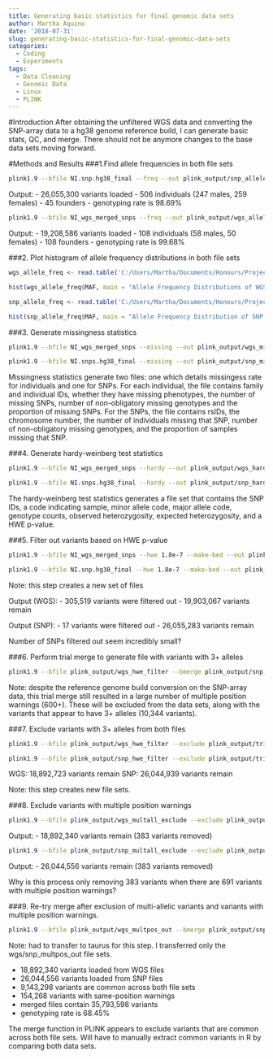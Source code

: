 ```yaml
---
title: Generating basic statistics for final genomic data sets
author: Martha Aquino
date: '2018-07-31'
slug: generating-basic-statistics-for-final-genomic-data-sets
categories:
  - Coding
  - Experiments
tags:
  - Data Cleaning
  - Genomic Data
  - Linux
  - PLINK
---
```


#Introduction
After obtaining the unfiltered WGS data and converting the SNP-array data to a hg38 genome reference build, I can generate basic stats, QC, and merge. There should not be anymore changes to the base data sets moving forward.

#Methods and Results 
###1.Find allele frequencies in both file sets 
```bash
plink1.9 --bfile NI.snp.hg38_final --freq --out plink_output/snp_allele_freq
```

Output: 
  - 26,055,300 variants loaded 
  - 506 individuals (247 males, 259 females)
  - 45 founders
  - genotyping rate is 98.69%
  
```bash
plink1.9 --bfile NI_wgs_merged_snps --freq --out plink_output/wgs_allele_freq
```

Output: 
  - 19,208,586 variants loaded
  - 108 individuals (58 males, 50 females)
  - 108 founders
  - genotyping rate is 99.68%
  
###2. Plot histogram of allele frequency distributions in both file sets 
```r
wgs_allele_freq <- read.table('C:/Users/Martha/Documents/Honours/Project/honours.project/Data/plink_output/wgs_allele_freq.frq', header = T)

hist(wgs_allele_freq$MAF, main = "Allele Frequency Distributions of WGS Data", xlab = "Minor Allele Frequency", xlim = c(0.0, 0.5), col = "lightpink")
```

```r
snp_allele_freq <- read.table('C:/Users/Martha/Documents/Honours/Project/honours.project/Data/plink_output/snp_allele_freq.frq', header = T)

hist(snp_allele_freq$MAF, main = "Allele Frequency Distribution of SNP Data", xlab = "Minor Allele Frequency", xlim = c(0.0, 0.5), col = "cadetblue1")
```


###3. Generate missingness statistics 
```bash
plink1.9 --bfile NI_wgs_merged_snps --missing --out plink_output/wgs_missing

plink1.9 --bfile NI.snps.hg38_final --missing --out plink_output/snp_missing
```

Missingness statistics generate two files: one which details missingess rate for individuals and one for SNPs. For each individual, the file contains family and individual IDs, whether they have missing phenotypes, the number of missing SNPs, number of non-obligatory missing genotypes and the proportion of missing SNPs. For the SNPs, the file contains rsIDs, the chromosome number, the number of individuals missing that SNP, number of non-obligatory missing genotypes, and the proportion of samples missing that SNP. 

###4. Generate hardy-weinberg test statistics 
```bash
plink1.9 --bfile NI_wgs_merged_snps --hardy --out plink_output/wgs_hardy

plink1.9 --bfile NI.snps.hg38_final --hardy --out plink_output/snp_hardy
```

The hardy-weinberg test statistics generates a file set that contains the SNP IDs, a code indicating sample, minor allele code, major allele code, genotype counts, observed heterozygosity, expected heterozygosity, and a HWE p-value. 

###5. Filter out variants based on HWE p-value
```bash
plink1.9 --bfile NI_wgs_merged_snps --hwe 1.8e-7 --make-bed --out plink_output/wgs_hwe_filter

plink1.9 --bfile NI.snp.hg38_final --hwe 1.8e-7 --make-bed --out plink_output/snp_hwe_filter
```

Note: this step creates a new set of files

Output (WGS): 
  - 305,519 variants were filtered out 
  - 19,903,067 variants remain 

Output (SNP): 
  - 17 variants were filtered out
  - 26,055,283 variants remain
  
Number of SNPs filtered out seem incredibly small? 

###6. Perform trial merge to generate file with variants with 3+ alleles
```bash
plink1.9 --bfile plink_output/wgs_hwe_filter --bmerge plink_output/snp_hwe_filter.bed plink_output/snp_hwe_filter.bim plink_output/snp_hwe_filter.fam --make-bed --out plink_output/trial_merge
```

Note: despite the reference genome build conversion on the SNP-array data, this trial merge still resulted in a large number of multiple position warnings (600+). These will be excluded from the data sets, along with the variants that appear to have 3+ alleles (10,344 variants). 

###7. Exclude variants with 3+ alleles from both files
```bash
plink1.9 --bfile plink_output/wgs_hwe_filter --exclude plink_output/trial_merge-merge.missnp --make-bed --out plink_output/wgs_multall_exclude

plink1.9 --bfile plink_output/snp_hwe_filter --exclude plink_output/trial_merge-merge.missnp --make-bed --out plink_output/snp_multall_exclude
```

WGS: 18,892,723 variants remain
SNP: 26,044,939 variants remain

Note: this step creates new file sets. 

###8. Exclude variants with multiple position warnings
```bash
plink1.9 --bfile plink_output/wgs_multall_exclude --exclude plink_output/multpos_var.txt --make-bed --out plink_output/wgs_multpos_out
```

Output: 
  - 18,892,340 variants remain (383 variants removed)
  
```bash
plink1.9 --bfile plink_output/snp_multall_exclude --exclude plink_output/multpos_var.txt --make-bed --out plink_output/snp_multpos_out
```

Output:
  - 26,044,556 variants remain (383 variants removed)
  
Why is this process only removing 383 variants when there are 691 variants with multiple position warnings? 

###9. Re-try merge after exclusion of multi-allelic variants and variants with multiple position warnings. 
```bash
plink1.9 --bfile plink_output/wgs_multpos_out --bmerge plink_output/snp_multpos_out.bed plink_output/snp_multpos_out.bim plink_output/snp_multpos_out.fam --make-bed --out plink_output/multiple_out_merge
```

Note: had to transfer to taurus for this step. I transferred only the wgs/snp_multpos_out file sets. 

   - 18,892,340 variants loaded from WGS files
   - 26,044,556 variants loaded from SNP files 
   - 9,143,298 variants are common across both file sets 
   - 154,268 variants with same-position warnings
   - merged files contain 35,793,598 variants 
   - genotyping rate is 68.45%
   
The merge function in PLINK appears to exclude variants that are common across both file sets. Will have to manually extract common variants in R by comparing both data sets.    
